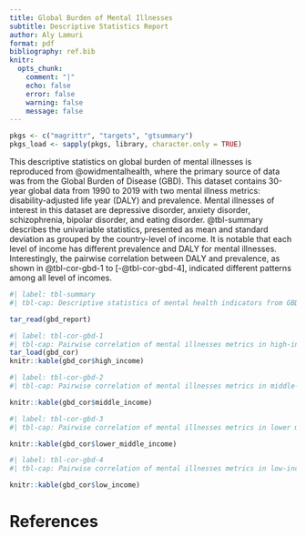 ```yaml
---
title: Global Burden of Mental Illnesses
subtitle: Descriptive Statistics Report
author: Aly Lamuri
format: pdf
bibliography: ref.bib
knitr:
  opts_chunk:
    comment: "|"
    echo: false
    error: false
    warning: false
    message: false
---
```


```r

pkgs <- c("magrittr", "targets", "gtsummary")
pkgs_load <- sapply(pkgs, library, character.only = TRUE)

```

This descriptive statistics on global burden of mental illnesses is reproduced from @owidmentalhealth, where the primary source of data was from the Global Burden of Disease (GBD). This dataset contains 30-year global data from 1990 to 2019 with two mental illness metrics: disability-adjusted life year (DALY) and prevalence. Mental illnesses of interest in this dataset are depressive disorder, anxiety disorder, schizophrenia, bipolar disorder, and eating disorder. @tbl-summary describes the univariable statistics, presented as mean and standard deviation as grouped by the country-level of income. It is notable that each level of income has different prevalence and DALY for mental illnesses. Interestingly, the pairwise correlation between DALY and prevalence, as shown in @tbl-cor-gbd-1 to [-@tbl-cor-gbd-4], indicated different patterns among all level of incomes.

```r
#| label: tbl-summary
#| tbl-cap: Descriptive statistics of mental health indicators from GBD dataset

tar_read(gbd_report)

```

```r
#| label: tbl-cor-gbd-1
#| tbl-cap: Pairwise correlation of mental illnesses metrics in high-income countries
tar_load(gbd_cor)
knitr::kable(gbd_cor$high_income)

```

```r
#| label: tbl-cor-gbd-2
#| tbl-cap: Pairwise correlation of mental illnesses metrics in middle-income countries

knitr::kable(gbd_cor$middle_income)

```

```r
#| label: tbl-cor-gbd-3
#| tbl-cap: Pairwise correlation of mental illnesses metrics in lower middle-income countries

knitr::kable(gbd_cor$lower_middle_income)

```

```r
#| label: tbl-cor-gbd-4
#| tbl-cap: Pairwise correlation of mental illnesses metrics in low-income countries

knitr::kable(gbd_cor$low_income)

```

# References {-}
